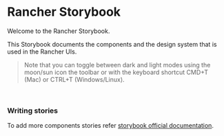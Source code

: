 

<Meta title="Welcome" />

# Rancher Storybook

Welcome to the Rancher Storybook.

This Storybook documents the components and the design system that is used in the Rancher UIs.

> Note that you can toggle between dark and light modes using the moon/sun icon the toolbar or with the keyboard shortcut CMD+T (Mac) or CTRL+T (Windows/Linux).

<br/>

### Writing stories  

<p>To add more components stories refer <a href="https://storybook.js.org/docs/vue/writing-docs/mdx#basic-example" target="_blank">storybook official documentation</a>.</p>
